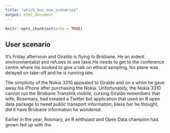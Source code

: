 ```yaml
---
title: "which_bus_now_scenarios"
output: html_document
---
```


```r
knitr::opts_chunk$set(echo = TRUE)
```

## User scenario
It’s Friday afternoon and Giraldo is flying to Brisbane. He an ardent environmentalist and refuses to use taxis.He needs to get to the conference centre where his booked to give a talk on ethical sampling, his plane was delayed on take-off and he is running late.

The simplicity of the Nokia 3310 appealed to Giraldo and on a whim he gave away his iPhone after purchasing the Nokia. Unfortunately, the Nokia 3310 cannot run the Brisbane Translink mobile, cursing Giraldo remembers that wife, Rosemary, had created a Twitter bot application that used an R open data package to tweet public transport information, bless her he thought, did it have Brisbane information he wondered.

Earlier in the year, Rosmary, an R enthuiast and Open Data champion had grown fed up with the 
